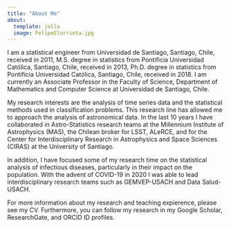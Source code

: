 ```yaml
---
title: "About Me"
about:
  template: jolla
  image: FelipeElorrieta.jpg
---
```


I am a statistical engineer from Universidad de Santiago, Santiago, Chile, received in 2011, M.S. degree in statistics from Pontificia Universidad Católica, Santiago, Chile, received in 2013, Ph.D. degree in statistics from Pontificia Universidad Católica, Santiago, Chile, received in 2018. I am currently an Associate Professor in the Faculty of Science, Department of Mathematics and Computer Science at Universidad de Santiago, Chile.

My research interests are the analysis of time series data and the statistical methods used in classification problems. This research line has allowed me to approach the analysis of astronomical data. In the last 10 years I have collaborated in Astro-Statistics research teams at the Millennium Institute of Astrophysics (MAS), the Chilean broker for LSST, ALeRCE, and for the Center for Interdisciplinary Research in Astrophysics and Space Sciences (CIRAS) at the University of Santiago.

In addition, I have focused some of my research time on the statistical analysis of infectious diseases, particularly in their impact on the population. With the advent of COVID-19 in 2020 I was able to lead interdisciplinary research teams such as GEMVEP-USACH and Data Salud-USACH.

For more information about my research and teaching expierence, please see my  CV. Furthermore, you can follow my research in my  Google Scholar, ResearchGate,
and ORCID ID profiles. 
